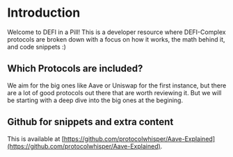 # Introduction

Welcome to DEFI in a Pill! This is a developer resource where DEFI-Complex protocols are broken down with a focus on how it works, the math behind it, and code snippets :)

## Which Protocols are included?

We aim for the big ones like Aave or Uniswap for the first instance, but there are a lot of good protocols out there that are worth reviewing it. But we will be starting with a deep dive into the big ones at the begining.

## Github for snippets and extra content

This is available at [https://github.com/protocolwhisper/Aave-Explained](https://github.com/protocolwhisper/Aave-Explained).
